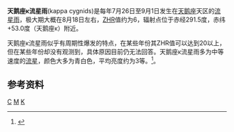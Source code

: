 '''天鹅座κ流星雨'''(kappa cygnids)是每年7月26日至9月1日发生在[[天鹅座|天鹅座]]天区的[[流星雨|流星雨]]，极大期大概在8月18日左右，[[ZHR|ZHR]]值约为6，辐射点位于赤经291.5度，赤纬+53.0度（天鹅座κ）附近。

天鹅座κ流星雨似乎有周期性爆发的特点，在某些年份其ZHR值可以达到20以上，但在某些年份却没有观测到，具体原因目前仍无法回答。天鹅座κ流星雨多为中等速度的[[流星|流星]]，颜色大多为青白色，平均亮度约为3等。<ref>{{cite web | title ="kappa cygnids（英文）" | url =http://meteorshowersonline.com/showers/kappa_cygnids.html | access-date =2009-09-11 | archive-url =https://web.archive.org/web/20090916101034/http://meteorshowersonline.com/showers/kappa_cygnids.html | archive-date =2009-09-16 | dead-url =yes }}</ref>。

==参考资料==
{{Reflist}}

{{流星雨}}

[[Category:流星雨|C]]
[[Category:天鵝座|M]]
[[Category:8月份的活動|K]]